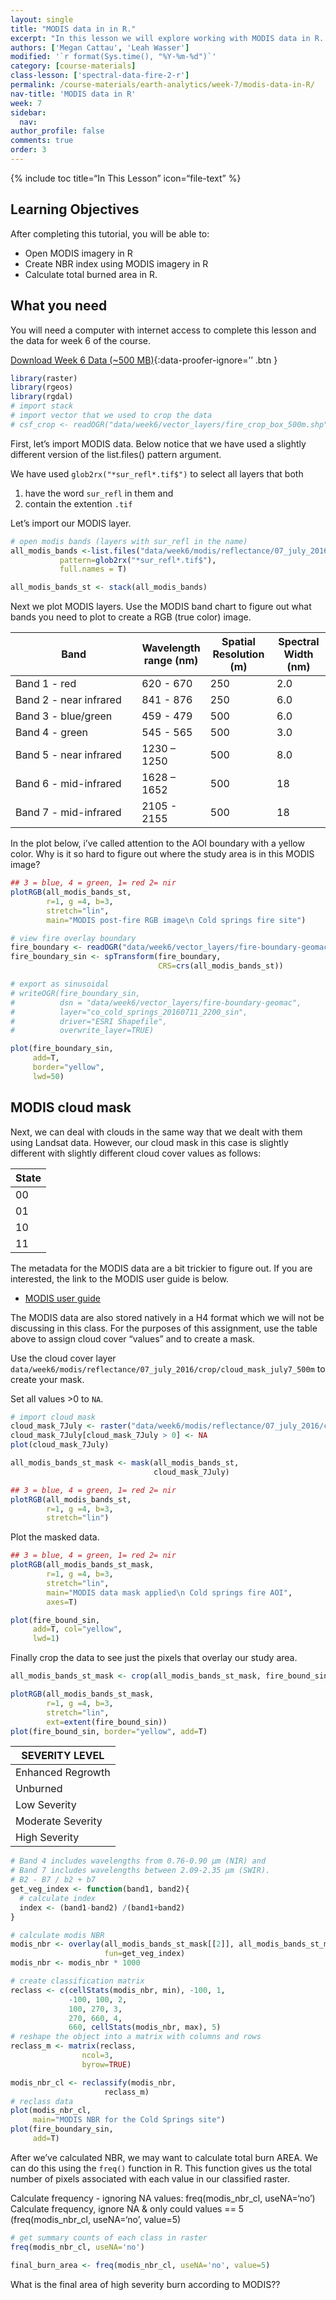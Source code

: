 ```yaml
---
layout: single
title: "MODIS data in in R."
excerpt: "In this lesson we will explore working with MODIS data in R. "
authors: ['Megan Cattau', 'Leah Wasser']
modified: '`r format(Sys.time(), "%Y-%m-%d")`'
category: [course-materials]
class-lesson: ['spectral-data-fire-2-r']
permalink: /course-materials/earth-analytics/week-7/modis-data-in-R/
nav-title: 'MODIS data in R'
week: 7
sidebar:
  nav:
author_profile: false
comments: true
order: 3
---
```


{% include toc title="In This Lesson" icon="file-text" %}

<div class='notice--success' markdown="1">

## <i class="fa fa-graduation-cap" aria-hidden="true"></i> Learning Objectives

After completing this tutorial, you will be able to:

* Open MODIS imagery in R
* Create NBR index using MODIS imagery in R
* Calculate total burned area in R.

## <i class="fa fa-check-square-o fa-2" aria-hidden="true"></i> What you need

You will need a computer with internet access to complete this lesson and the
data for week 6 of the course.

[<i class="fa fa-download" aria-hidden="true"></i> Download Week 6 Data (~500 MB)](https://ndownloader.figshare.com/files/7677208){:data-proofer-ignore='' .btn }
</div>


```r
library(raster)
library(rgeos)
library(rgdal)
# import stack
# import vector that we used to crop the data
# csf_crop <- readOGR("data/week6/vector_layers/fire_crop_box_500m.shp")

```

First, let's import MODIS data. Below notice that we have used a slightly different
version of the list.files() pattern argument. 

We have used `glob2rx("*sur_refl*.tif$")` to select all layers that both

1. have the word `sur_refl` in them and 
2. contain the extention `.tif`

Let's import our MODIS layer. 

```r
# open modis bands (layers with sur_refl in the name)
all_modis_bands <-list.files("data/week6/modis/reflectance/07_july_2016/crop",
           pattern=glob2rx("*sur_refl*.tif$"),
           full.names = T)

all_modis_bands_st <- stack(all_modis_bands)
```

Next we plot MODIS layers. Use the MODIS band chart to figure out what bands you
need to plot to create a RGB (true color) image. 

| Band | Wavelength range (nm) | Spatial Resolution (m) | Spectral Width (nm)|
|-------------------------------------|------------------|--------------------|----------------|
| Band 1 - red | 620 - 670 | 250 | 2.0 |
| Band 2 - near infrared | 841 - 876 | 250 | 6.0 |
| Band 3 -  blue/green | 459 - 479 | 500 | 6.0 |
| Band 4 - green | 545 - 565 | 500 | 3.0 |
| Band 5 - near infrared  | 1230 – 1250 | 500 | 8.0  |
| Band 6 - mid-infrared | 1628 – 1652 | 500 | 18 |
| Band 7 - mid-infrared | 2105 - 2155 | 500 | 18 |

In the plot below, i've called attention to the AOI boundary with a yellow color.
Why is it so hard to figure out where the study area is in this MODIS image?

```r
## 3 = blue, 4 = green, 1= red 2= nir
plotRGB(all_modis_bands_st,
        r=1, g =4, b=3,
        stretch="lin",
        main="MODIS post-fire RGB image\n Cold springs fire site")

# view fire overlay boundary
fire_boundary <- readOGR("data/week6/vector_layers/fire-boundary-geomac/co_cold_springs_20160711_2200_dd83.shp")
fire_boundary_sin <- spTransform(fire_boundary,
                                 CRS=crs(all_modis_bands_st))

# export as sinusoidal
# writeOGR(fire_boundary_sin,
#          dsn = "data/week6/vector_layers/fire-boundary-geomac",
#          layer="co_cold_springs_20160711_2200_sin",
#          driver="ESRI Shapefile",
#          overwrite_layer=TRUE)

plot(fire_boundary_sin, 
     add=T,
     border="yellow",
     lwd=50)

```

## MODIS cloud mask

Next, we can deal with clouds in the same way that we dealt with them using 
Landsat data. However, our cloud mask in this case is slightly different with 
slightly different cloud cover values as follows:
 
| State | Translated Value | Cloud Condition|
|----|
| 00 | 0 | clear |
| 01 | 1 | cloudy |
| 10 | 2 | mixed |
| 11 | 3 | not set, assumed clear |

The metadata for the MODIS data are a bit trickier to figure out. If you are interested,
the link to the MODIS user guide is below. 

* <a href="http://modis-sr.ltdri.org/guide/MOD09_UserGuide_v1_3.pdf" target="_blank">MODIS user guide</a>

The MODIS data are also stored natively in a H4 format which we will not be discussing 
in this class. For the purposes of this assignment, use the table above to assign 
cloud cover "values" and to create a mask.

Use the cloud cover layer `data/week6/modis/reflectance/07_july_2016/crop/cloud_mask_july7_500m` 
to create your mask.

Set all values >0 to `NA`.


```r
# import cloud mask
cloud_mask_7July <- raster("data/week6/modis/reflectance/07_july_2016/crop/cloud_mask_july7_500m.tif")
cloud_mask_7July[cloud_mask_7July > 0] <- NA
plot(cloud_mask_7July)
```

```r
all_modis_bands_st_mask <- mask(all_modis_bands_st,
                                cloud_mask_7July)

## 3 = blue, 4 = green, 1= red 2= nir
plotRGB(all_modis_bands_st,
        r=1, g =4, b=3,
        stretch="lin")
```

Plot the masked data.

```r
## 3 = blue, 4 = green, 1= red 2= nir
plotRGB(all_modis_bands_st_mask,
        r=1, g =4, b=3,
        stretch="lin",
        main="MODIS data mask applied\n Cold springs fire AOI",
        axes=T)

plot(fire_bound_sin,
     add=T, col="yellow",
     lwd=1)
```

Finally crop the data to see just the pixels that overlay our study area.

```r
all_modis_bands_st_mask <- crop(all_modis_bands_st_mask, fire_bound_sin)

plotRGB(all_modis_bands_st_mask,
        r=1, g =4, b=3,
        stretch="lin",
        ext=extent(fire_bound_sin))
plot(fire_bound_sin, border="yellow", add=T)

```


| SEVERITY LEVEL  | NBR RANGE |
|------------------------------|
| Enhanced Regrowth | -700 to  -100  |
| Unburned       |  -100 to +100  |
| Low Severity     | +100 to +270  |
| Moderate Severity  | +270 to +660  |
| High Severity     |  +660 to +1300 |



```r
# Band 4 includes wavelengths from 0.76-0.90 µm (NIR) and 
# Band 7 includes wavelengths between 2.09-2.35 µm (SWIR).
# B2 - B7 / b2 + b7
get_veg_index <- function(band1, band2){
  # calculate index
  index <- (band1-band2) /(band1+band2)
}

# calculate modis NBR
modis_nbr <- overlay(all_modis_bands_st_mask[[2]], all_modis_bands_st_mask[[7]],
                     fun=get_veg_index)
modis_nbr <- modis_nbr * 1000

# create classification matrix
reclass <- c(cellStats(modis_nbr, min), -100, 1,
             -100, 100, 2,
             100, 270, 3,
             270, 660, 4,
             660, cellStats(modis_nbr, max), 5)
# reshape the object into a matrix with columns and rows
reclass_m <- matrix(reclass,
                ncol=3,
                byrow=TRUE)

modis_nbr_cl <- reclassify(modis_nbr,
                     reclass_m)
# reclass data
plot(modis_nbr_cl,
     main="MODIS NBR for the Cold Springs site")
plot(fire_boundary_sin, 
     add=T)

```

After we've calculated NBR, we may want to calculate total burn AREA. We can do 
this using the `freq()` function in R. This function gives us the total number
of pixels associated with each value in our classified raster. 

Calculate frequency - ignoring NA values: freq(modis_nbr_cl, useNA='no')
Calculate frequency, ignore NA & only could values == 5 (freq(modis_nbr_cl, useNA='no', value=5)

```r
# get summary counts of each class in raster
freq(modis_nbr_cl, useNA='no')

final_burn_area <- freq(modis_nbr_cl, useNA='no', value=5)

```

What is the final area of high severity burn according to MODIS??

